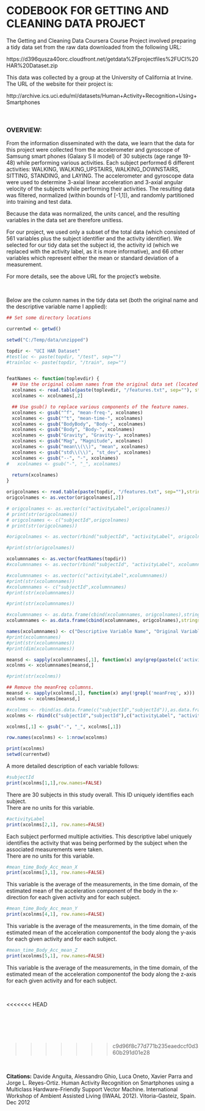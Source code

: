 CODEBOOK FOR GETTING AND CLEANING DATA PROJECT
========================================================

The Getting and Cleaning Data Coursera Course Project involved preparing a tidy data set from the raw data downloaded from the following URL:

https://d396qusza40orc.cloudfront.net/getdata%2Fprojectfiles%2FUCI%20HAR%20Dataset.zip

This data was collected by a group at the University of California at Irvine.  The URL of the website for their project is:

http://archive.ics.uci.edu/ml/datasets/Human+Activity+Recognition+Using+Smartphones

<br/>

<h3>OVERVIEW:</h3>  
From the information disseminated with the data, we learn that the data for this project were collected from the accelerometer and gyroscope of Samsung smart phones (Galaxy S II model) of 30 subjects (age range 19-48) while performing various activities.  Each subject performed 6 different activities: WALKING, WALKING_UPSTAIRS, WALKING_DOWNSTAIRS, SITTING, STANDING, and LAYING.  The accelerometer and gyroscope data were used to determine 3-axial linear acceleration and 3-axial angular velocity of the subjects while performing their activities.  The resulting data was filtered, normalized (within bounds of [-1,1]), and randomly partitioned into training and test data.

Because the data was normalized, the units cancel, and the resulting variables in the data set are therefore unitless.

For our project, we used only a subset of the total data (which consisted of 561 variables plus the subject identifier and the activity identifier).  We selected for our tidy data set the subject id, the activity id (which we replaced with the activity label, as it is more informative), and 66 other variables which represent either the mean or standard deviation of a measurement.

For more details, see the above URL for the project's website.  

<br/>

Below are the column names in the tidy data set (both the original name and the descriptive variable name I applied):

```r
## Set some directory locations

currentwd <- getwd()

setwd("C:/Temp/data/unzipped")

topdir <- "UCI HAR Dataset"
#testloc <- paste(topdir, "/test", sep="")
#trainloc <- paste(topdir, "/train", sep="")


featNames <- function(toplevdir) {
  ## Use the original column names from the original data set (located in the "features" file.
  xcolnames <- read.table(paste(toplevdir, "/features.txt", sep=""), stringsAsFactors=FALSE)
  xcolnames <- xcolnames[,2]

  ## Use gsub() to replace various components of the feature names.
  xcolnames <- gsub("^f", "mean-freq-", xcolnames)
  xcolnames <- gsub("^t", "mean-time-", xcolnames)
  xcolnames <- gsub("BodyBody", "Body-", xcolnames)
  xcolnames <- gsub("Body", "Body-", xcolnames)
  xcolnames <- gsub("Gravity", "Gravity-", xcolnames)
  xcolnames <- gsub("Mag", "Magnitude", xcolnames)
  xcolnames <- gsub("mean\\(\\)", "mean", xcolnames)
  xcolnames <- gsub("std\\(\\)", "st_dev", xcolnames)
  xcolnames <- gsub("--", "-", xcolnames)
#   xcolnames <- gsub("-", "_", xcolnames)
  
  return(xcolnames)
}

origcolnames <- read.table(paste(topdir, "/features.txt", sep=""),stringsAsFactors=FALSE)
origcolnames <- as.vector(origcolnames[,2])

# origcolnames <- as.vector(c("activityLabel",origcolnames))
# print(str(origcolnames))
# origcolnames <- c("subjectId",origcolnames)
# print(str(origcolnames))

#origcolnames <- as.vector(rbind("subjectId", "activityLabel", origcolnames))

#print(str(origcolnames))

xcolumnnames <- as.vector(featNames(topdir))
#xcolumnnames <- as.vector(rbind("subjectId", "activityLabel", xcolumnnames))

#xcolumnnames <- as.vector(c("activityLabel",xcolumnnames))
#print(str(xcolumnnames))
#xcolumnnames <- c("subjectId",xcolumnnames)
#print(str(xcolumnnames))

#print(str(xcolumnnames))

#xcolumnnames <- as.data.frame(cbind(xcolumnnames, origcolnames),stringsAsFactors=FALSE)
xcolumnnames <- as.data.frame(cbind(xcolumnnames, origcolnames),stringsAsFactors=FALSE)

names(xcolumnnames) <- c("Descriptive Variable Name", "Original Variable Name")
#print(xcolumnnames)
#print(str(xcolumnnames))
#print(dim(xcolumnnames))

meansd <- sapply(xcolumnnames[,1], function(x) any(grep(paste(c('activityId','subjectId','-mean','st_dev'),collapse='|'), x)))
xcolnms <- xcolumnnames[meansd,]

#print(str(xcolnms))

## Remove the meanFreq columnns.
meansd <- sapply(xcolnms[,1], function(x) any(!grepl('meanFreq', x)))
xcolnms <- xcolnms[meansd,]

#xcolnms <- rbind(as.data.frame(c("subjectId","subjectId")),as.data.frame(c("activityLabel", "activityLabel")),xcolnms)
xcolnms <- rbind(c("subjectId","subjectId"),c("activityLabel", "activityLabel"),xcolnms)

xcolnms[,1] <- gsub("-", "_", xcolnms[,1])

row.names(xcolnms) <- 1:nrow(xcolnms)

print(xcolnms)
setwd(currentwd)
```


A more detailed description of each variable follows:

```r
#subjectId
print(xcolnms[1,1],row.names=FALSE)
```

There are 30 subjects in this study overall.  This ID uniquely identifies each subject.  
There are no units for this variable.

```r
#activityLabel
print(xcolnms[2,1], row.names=FALSE)
```

Each subject performed multiple activities.  This descriptive label uniquely identifies the activity that was being performed by the subject when the associated measurements were taken.  
There are no units for this variable.

```r
#mean_time_Body_Acc_mean_X
print(xcolnms[3,1], row.names=FALSE)
```

This variable is the average of the measurements, in the time domain, of the estimated mean of the acceleration component of the body in the x-direction for each given activity and for each subject.  


```r
#mean_time_Body_Acc_mean_Y
print(xcolnms[4,1], row.names=FALSE)
```
This variable is the average of the measurements, in the time domain, of the estimated mean of the acceleration componentof the body along the y-axis for each given activity and for each subject.


```r
#mean_time_Body_Acc_mean_Z
print(xcolnms[5,1], row.names=FALSE)
```
This variable is the average of the measurements, in the time domain, of the estimated mean of the acceleration componentof the body along the z-axis for each given activity and for each subject.


```r

```

<br/>
<<<<<<< HEAD



<br/>
=======
>>>>>>> c9d96f8c77d771b235eaedccf0d360b291d01e28


<br/>

**Citations:**
Davide Anguita, Alessandro Ghio, Luca Oneto, Xavier Parra and Jorge L. Reyes-Ortiz. Human Activity Recognition on Smartphones using a Multiclass Hardware-Friendly Support Vector Machine. International Workshop of Ambient Assisted Living (IWAAL 2012). Vitoria-Gasteiz, Spain. Dec 2012
